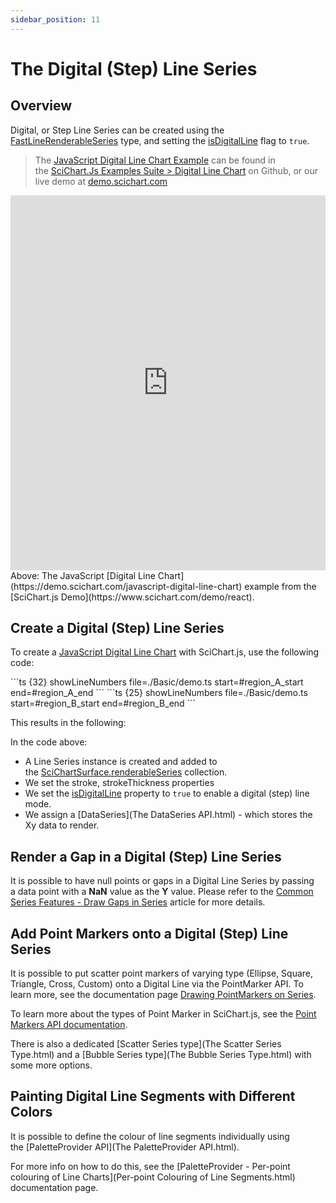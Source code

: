 ```yaml
---
sidebar_position: 11
---
```




# The Digital (Step) Line Series

## Overview

Digital, or Step Line Series can be created using the [FastLineRenderableSeries](https://www.scichart.com/documentation/js/current/typedoc/classes/fastlinerenderableseries.html) type, and setting the [isDigitalLine](https://www.scichart.com/documentation/js/current/typedoc/classes/fastlinerenderableseries.html#isdigitalline) flag to `true`.

> The [JavaScript Digital Line Chart Example](https://demo.scichart.com/javascript-digital-line-chart) can be found in the [SciChart.Js Examples Suite > Digital Line Chart](https://github.com/ABTSoftware/SciChart.JS.Examples/tree/master/Examples/src/components/Examples/Charts2D/BasicChartTypes/DigitalLineChart) on Github, or our live demo at [demo.scichart.com](https://demo.scichart.com/javascript-digital-line-chart)

<iframe src="https://demo.scichart.com/iframe/javascript-digital-line-chart" width="100%" height="600px" frameborder="0"></iframe>

<div style={{textAlign: "center"}}> 
Above: The JavaScript [Digital Line Chart](https://demo.scichart.com/javascript-digital-line-chart) example from the [SciChart.js Demo](https://www.scichart.com/demo/react).
</div>

## Create a Digital (Step) Line Series

To create a [JavaScript Digital Line Chart](https://demo.scichart.com/javascript-digital-line-chart) with SciChart.js, use the following code:

<Tabs>
    <TabItem value="ts" label="TypeScript" default>
```ts {32} showLineNumbers file=./Basic/demo.ts start=#region_A_start end=#region_A_end
```
    </TabItem>
    <TabItem value="builder" label="Builder API">
```ts {25} showLineNumbers file=./Basic/demo.ts start=#region_B_start end=#region_B_end
```
    </TabItem>
</Tabs>

This results in the following:

<ChartPreviewWrapper jsContent={digitalLineChart} />

In the code above:

*   A Line Series instance is created and added to the [SciChartSurface.renderableSeries](https://www.scichart.com/documentation/js/current/typedoc/classes/scichartsurface.html#renderableseries) collection.
*   We set the stroke, strokeThickness properties
*   We set the [isDigitalLine](https://www.scichart.com/documentation/js/current/typedoc/classes/fastlinerenderableseries.html#isdigitalline) property to `true` to enable a digital (step) line mode.
*   We assign a [DataSeries](The DataSeries API.html) - which stores the Xy data to render.

## Render a Gap in a Digital (Step) Line Series

It is possible to have null points or gaps in a Digital Line Series by passing a data point with a **NaN** value as the **Y** value. Please refer to the [Common Series Features - Draw Gaps in Series](DrawingGapsInSeries.html) article for more details.

## Add Point Markers onto a Digital (Step) Line Series

It is possible to put scatter point markers of varying type (Ellipse, Square, Triangle, Cross, Custom) onto a Digital Line via the PointMarker API. To learn more, see the documentation page [Drawing PointMarkers on Series](DrawingPointMarkersOnSeries.html).

To learn more about the types of Point Marker in SciChart.js, see the [Point Markers API documentation](DrawingPointMarkersOnSeries.html).

There is also a dedicated [Scatter Series type](The Scatter Series Type.html) and a [Bubble Series type](The Bubble Series Type.html) with some more options.

## Painting Digital Line Segments with Different Colors

It is possible to define the colour of line segments individually using the [PaletteProvider API](The PaletteProvider API.html).

For more info on how to do this, see the [PaletteProvider - Per-point colouring of Line Charts](Per-point Colouring of Line Segments.html) documentation page.